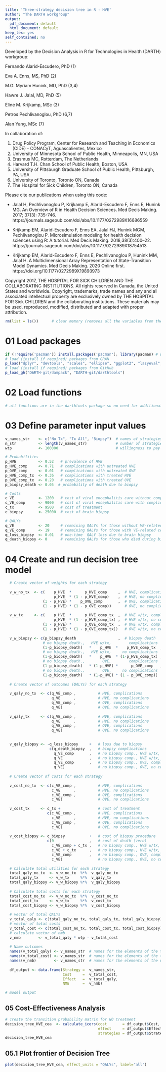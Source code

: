 ---
title: 'Three-strategy decision tree in R - HVE'
author: "The DARTH workgroup"
output:
  pdf_document: default
  html_document: default
keep_tex: yes
self_contained: no
---

Developed by the Decision Analysis in R for Technologies in Health (DARTH) workgroup:

Fernando Alarid-Escudero, PhD (1) 

Eva A. Enns, MS, PhD (2)	

M.G. Myriam Hunink, MD, PhD (3,4)

Hawre J. Jalal, MD, PhD (5) 

Eline M. Krijkamp, MSc (3)	

Petros Pechlivanoglou, PhD (6,7)

Alan Yang, MSc (7)

In collaboration of: 		

1. Drug Policy Program, Center for Research and Teaching in Economics (CIDE) - CONACyT, 
   Aguascalientes, Mexico
2. University of Minnesota School of Public Health, Minneapolis, MN, USA
3. Erasmus MC, Rotterdam, The Netherlands
4. Harvard T.H. Chan School of Public Health, Boston, USA
5. University of Pittsburgh Graduate School of Public Health, Pittsburgh, PA, USA
6. University of Toronto, Toronto ON, Canada
7. The Hospital for Sick Children, Toronto ON, Canada

Please cite our publications when using this code:
 
- Jalal H, Pechlivanoglou P, Krijkamp E, Alarid-Escudero F, Enns E, Hunink MG. 
An Overview of R in Health Decision Sciences. Med Decis Making. 2017; 37(3): 735-746. 
https://journals.sagepub.com/doi/abs/10.1177/0272989X16686559
 
- Krijkamp EM, Alarid-Escudero F, Enns EA, Jalal HJ, Hunink MGM, Pechlivanoglou P. 
Microsimulation modeling for health decision sciences using R: A tutorial. 
Med Decis Making. 2018;38(3):400–22. 
https://journals.sagepub.com/doi/abs/10.1177/0272989X18754513
 
- Krijkamp EM, Alarid-Escudero F, Enns E, Pechlivanoglou P, Hunink MM, Jalal H. 
A Multidimensional Array Representation of State-Transition Model Dynamics. 
Med Decis Making. 2020 Online first. https://doi.org/10.1177/0272989X19893973

Copyright 2017, THE HOSPITAL FOR SICK CHILDREN AND THE COLLABORATING INSTITUTIONS. 
All rights reserved in Canada, the United States and worldwide. Copyright, 
trademarks, trade names and any and all associated intellectual property are 
exclusively owned by THE HOSPITAL FOR Sick CHILDREN and the collaborating 
institutions. These materials may be used, reproduced, modified, distributed 
and adapted with proper attribution.

\newpage

```{r}
rm(list = ls())      # clear memory (removes all the variables from the workspace)
```

# 01 Load packages

```{r, warning = FALSE, message = FALSE}
if (!require('pacman')) install.packages('pacman'); library(pacman) # use this package to conveniently install other packages
# load (install if required) packages from CRAN
p_load("dplyr", "devtools", "scales", "ellipse", "ggplot2", "lazyeval", "igraph",  "ggraph", "reshape2", "knitr", "stringr")                                               
# load (install if required) packages from GitHub
p_load_gh("DARTH-git/dampack", "DARTH-git/darthtools")
```

# 02 Load functions

```{r}
# all functions are in the darthtools package so no need for additional functions
```

# 03 Define parameter input values

```{r}
v_names_str    <- c("No Tx", "Tx All", "Biopsy")  # names of strategies
n_str          <- length(v_names_str)             # number of strategies
wtp            <- 100000                          # willingness to pay threshold

# Probabilities
p_HVE          <- 0.52   # prevalence of HVE
p_HVE_comp     <- 0.71   # complications with untreated HVE
p_OVE_comp     <- 0.01   # complications with untreated OVE
p_HVE_comp_tx  <- 0.36   # complications with treated HVE
p_OVE_comp_tx  <- 0.20   # complications with treated OVE
p_biopsy_death <- 0.05  # probability of death due to biopsy

# Costs
c_VE           <- 1200   # cost of viral encephalitis care without complications
c_VE_comp      <- 9000   # cost of viral encephalitis care with complications
c_tx           <- 9500   # cost of treatment
c_biopsy       <- 25000  # cost of brain biopsy

# QALYs
q_VE           <- 20     # remaining QALYs for those without VE-related complications
q_VE_comp      <- 19     # remaining QALYs for those with VE-related complications
q_loss_biopsy  <- 0.01   # one-time  QALY loss due to brain biopsy
q_death_biopsy <- 0      # remaining QALYs for those who died during biopsy
```

# 04 Create and run decision tree model

```{r}
  # Create vector of weights for each strategy 
  
  v_w_no_tx  <- c(    p_HVE  *      p_HVE_comp     ,  # HVE, complications
                      p_HVE  * (1 - p_HVE_comp)    ,  # HVE, no complications
                 (1 - p_HVE) *    p_OVE_comp       ,  # OVE, complications
                 (1 - p_HVE) * (1 - p_OVE_comp))      # OVE, no complications
  
  v_w_tx     <- c(    p_HVE  *      p_HVE_comp_tx  ,  # HVE w/tx, complications
                      p_HVE  * (1 - p_HVE_comp_tx) ,  # HVE w/tx, no complications
                 (1 - p_HVE) *      p_OVE_comp_tx  ,  # OVE w/tx, complications
                 (1 - p_HVE) * (1 - p_OVE_comp_tx))   # OVE w/tx, no complications
  
  v_w_biopsy <- c(p_biopsy_death                   ,  # biopsy death
                 # no biopsy death.,   HVE w/tx,        complications
                 (1-p_biopsy_death)   *    p_HVE  *    p_HVE_comp_tx  ,  
                 # no biopsy death.,   HVE w/tx,     no complications
                 (1-p_biopsy_death)   *    p_HVE  * (1-p_HVE_comp_tx) ,  
                 # no biopsy death.,        OVE,        complications
                 (1-p_biopsy_death)   * (1-p_HVE) *      p_OVE_comp   ,  
                 # no biopsy death.,        OVE,     no complications
                 (1-p_biopsy_death)   * (1-p_HVE) * (1 - p_OVE_comp))      
  
  # Create vector of outcomes (QALYs) for each strategy 
  
  v_qaly_no_tx  <- c(q_VE_comp ,          # HVE, complications
                     q_VE      ,          # HVE, no complications
                     q_VE_comp ,          # OVE, complications
                     q_VE)                # OVE, no complications
  
  v_qaly_tx     <- c(q_VE_comp ,          # HVE, complications
                     q_VE      ,          # HVE, no complications
                     q_VE_comp ,          # OVE, complications
                     q_VE)                # OVE, no complications
  
  
  v_qaly_biopsy <- -q_loss_biopsy     +   # loss due to biopsy
                    c(q_death_biopsy  ,   # biopsy complications
                      q_VE_comp       ,   # no biopsy comp., HVE w/tx, complications 
                      q_VE            ,   # no biopsy comp., HVE w/tx, no complications
                      q_VE_comp       ,   # no biopsy comp., OVE, complications
                      q_VE)               # no biopsy comp., OVE, no complications
  
  # Create vector of costs for each strategy 
  
  v_cost_no_tx  <- c(c_VE_comp ,          # HVE, complications
                     c_VE      ,          # HVE, no complications
                     c_VE_comp ,          # OVE, complications
                     c_VE)                # OVE, no complications
  
  v_cost_tx     <- c_tx +                 # cost of treatment
                   c(c_VE_comp ,          # HVE, complications
                     c_VE      ,          # HVE, no complications
                     c_VE_comp ,          # OVE, complications
                     c_VE)                # OVE, no complications
  
  v_cost_biopsy <- c_biopsy           +   # cost of biopsy procedure
                   c(0                ,   # cost of death (zero)
                     c_VE_comp + c_tx ,   # no biopsy comp., HVE w/tx, complications 
                     c_VE + c_tx      ,   # no biopsy comp., HVE w/tx, no complications
                     c_VE_comp        ,   # no biopsy comp., OVE, complications
                     c_VE)                # no biopsy comp., OVE, no complications
   
  # Calculate total utilities for each strategy 
  total_qaly_no_tx  <- v_w_no_tx  %*%  v_qaly_no_tx      
  total_qaly_tx     <- v_w_tx     %*%  v_qaly_tx
  total_qaly_biopsy <- v_w_biopsy %*%  v_qaly_biopsy
  
  # Calculate total costs for each strategy 
  total_cost_no_tx  <- v_w_no_tx  %*%  v_cost_no_tx    
  total_cost_tx     <- v_w_tx     %*%  v_cost_tx
  total_cost_biopsy <- v_w_biopsy %*%  v_cost_biopsy
  
  # vector of total QALYs
  v_total_qaly <- c(total_qaly_no_tx, total_qaly_tx, total_qaly_biopsy) 
  # vector of total costs
  v_total_cost <- c(total_cost_no_tx, total_cost_tx, total_cost_biopsy) 
  # calculate vector of nmb
  v_nmb        <- v_total_qaly * wtp - v_total_cost                      
  
  # Name outcomes
  names(v_total_qaly) <- v_names_str  # names for the elements of the total QALYs vector
  names(v_total_cost) <- v_names_str  # names for the elements of the total cost vector
  names(v_nmb)        <- v_names_str  # names for the elements of the nmb vector
  
  df_output <- data.frame(Strategy =  v_names_str,
                          Cost     =  v_total_cost,
                          Effect   =  v_total_qaly,
                          NMB      =  v_nmb)

# model output
```


## 05 Cost-Effectiveness Analysis

```{r}
# create the transition probability matrix for NO treatment
decision_tree_HVE_cea  <- calculate_icers(cost       = df_output$Cost,
                                          effect     = df_output$Effect,
                                          strategies = df_output$Strategy)
decision_tree_HVE_cea
```

## 05.1 Plot frontier of Decision Tree

```{r}
plot(decision_tree_HVE_cea, effect_units = "QALYs", label="all")
```

